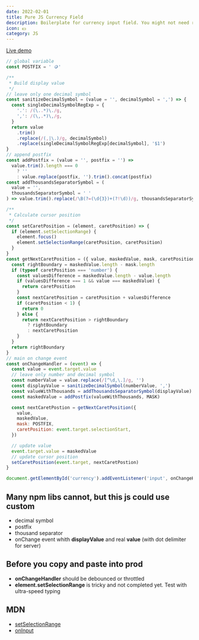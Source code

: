 ```yaml
---
date: 2022-02-01
title: Pure JS Currency Field
description: Boilerplate for currency input field. You might not need react-*-mask lib.
icon: 💵
category: JS
---
```


[Live demo](https://jsbin.com/barofowiti/)

```js
// global variable
const POSTFIX = ' 🪙'

/**
 * Build display value
 */
// leave only one decimal symbol
const sanitizeDecimalSymbol = (value = '', decimalSymbol = ',') => {
  const singleDecimalSymbolRegExp = {
    '.': /(\..*)\./g,
    ',': /(\,.*)\,/g,
  }
  return value
    .trim()
    .replace(/(,|\.)/g, decimalSymbol)
    .replace(singleDecimalSymbolRegExp[decimalSymbol], '$1')
}
// append postfix
const addPostfix = (value = '', postfix = '') =>
  value.trim().length === 0
    ? ''
    : value.replace(postfix, '').trim().concat(postfix)
const addThousandsSeparatorSymbol = (
  value = '',
  thousandsSeparatorSymbol = ' '
) => value.trim().replace(/\B(?=(\d{3})+(?!\d))/g, thousandsSeparatorSymbol)

/**
 * Calculate cursor position
 */
const setCaretPosition = (element, caretPosition) => {
  if (element.setSelectionRange) {
    element.focus()
    element.setSelectionRange(caretPosition, caretPosition)
  }
}
const getNextCaretPosition = ({ value, maskedValue, mask, caretPosition }) => {
  const rightBoundary = maskedValue.length - mask.length
  if (typeof caretPosition === 'number') {
    const valuesDifference = maskedValue.length - value.length
    if (valuesDifference === 1 && value === maskedValue) {
      return caretPosition
    }
    const nextCaretPosition = caretPosition + valuesDifference
    if (caretPosition < 1) {
      return 0
    } else {
      return nextCaretPosition > rightBoundary
        ? rightBoundary
        : nextCaretPosition
    }
  }
  return rightBoundary
}
// main on change event
const onChangeHandler = (event) => {
  const value = event.target.value
  // leave only number and decimal symbol
  const numberValue = value.replace(/[^\d,\.]/g, '')
  const displayValue = sanitizeDecimalSymbol(numberValue, ',')
  const valueWithThousands = addThousandsSeparatorSymbol(displayValue)
  const maskedValue = addPostfix(valueWithThousands, MASK)

  const nextCaretPostion = getNextCaretPosition({
    value,
    maskedValue,
    mask: POSTFIX,
    caretPosition: event.target.selectionStart,
  })

  // update value
  event.target.value = maskedValue
  // update cursor position
  setCaretPosition(event.target, nextCaretPostion)
}

document.getElementById('currency').addEventListener('input', onChangeHandler)
```

## Many npm libs cannot, but this js could use custom

- decimal symbol
- postfix
- thousand separator
- onChange event whith **displayValue** and real **value** (with dot delimiter for server)

## Before you copy and paste into prod

- **onChangeHandler** should be debounced or throttled
- **element.setSelectionRange** is tricky and not completed yet. Test with ultra-speed typing

## MDN

- [setSelectionRange](https://developer.mozilla.org/en-US/docs/Web/API/HTMLInputElement/setSelectionRange)
- [onInput](https://developer.mozilla.org/en-US/docs/Web/API/HTMLElement/input_event)

